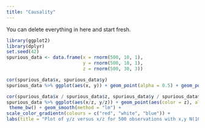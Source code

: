 ```yaml
---
title: "Causality"
---
```


::: callout-note
You can delete everything in here and start fresh.
:::

```r
library(ggplot2)
library(dplyr)
set.seed(42)
spurious_data <- data.frame(x = rnorm(500, 10, 1),
                            y = rnorm(500, 10, 1),
                            z = rnorm(500, 30, 3))

cor(spurious_data$x, spurious_data$y)
spurious_data %>% ggplot(aes(x, y)) + geom_point(alpha = 0.5) + geom_point(color='lightblue')+ labs(title = "Plot of y versus x for 500 observations with N(10, 1)")

cor(spurious_data$x / spurious_data$z, spurious_data$y / spurious_data$z)
spurious_data %>% ggplot(aes(x/z, y/z)) + geom_point(aes(color = z), alpha = 0.5) +
 theme_bw() + geom_smooth(method = "lm") + 
scale_color_gradientn(colours = c("red", "white", "blue")) + 
labs(title = "Plot of y/z versus x/z for 500 observations with x,y N(10, 1); z N(30, 3)")
```